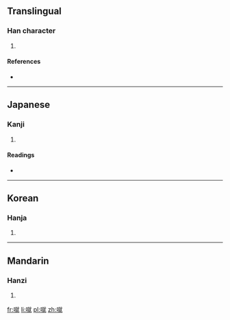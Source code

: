 ==Translingual==

===Han character===
{{Han char|rn=30|rad=口|as=12|sn=15|four=6301<sub>4</sub>|canj=口卜火山 (RYFU)|ids=⿰[[口]][[就]]}}

# {{defn|Han|sort=口12}}

====References====
* {{Han ref|kx=0208.180|dkj=04298|dj=0431.130|hdz=10685.170|uh=5648|ud=22088|bh=E4F6|bd=58614}}

----

==Japanese==

===Kanji===
{{ja-kanji|grade=|rs=口12}}

# {{defn|lang=ja|sort=口12}}

====Readings====
* {{ja-readings|on=[[しゅく]] (shuku), [[そう]] (sō), [[こう]] (kō), [[ごう]] (gō)|kun=[[こえ]] (koe), [[くらう]] (kurau), [[やわらか]] (yawaraka)}}

----

==Korean==

===Hanja===
{{ko-hanja|hangeul=축|rv=chuk|mr=ch'uk}}

# {{defn|lang=ko|sort=口12}}

----

==Mandarin==

===Hanzi===
{{cmn-hanzi|pin=[[cù]] ([[cu4]])|wg=ts'u<sup>4</sup>}}

# {{defn|lang=cmn|sort=口12}}

[[fr:噈]]
[[li:噈]]
[[pl:噈]]
[[zh:噈]]
